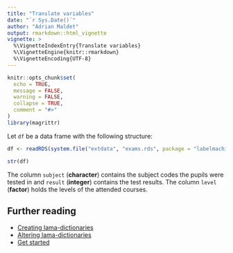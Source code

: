 ```yaml
---
title: "Translate variables"
date: "`r Sys.Date()`"
author: "Adrian Maldet"
output: rmarkdown::html_vignette
vignette: >
  %\VignetteIndexEntry{Translate variables}
  %\VignetteEngine{knitr::rmarkdown}
  %\VignetteEncoding{UTF-8}
---
```


```r
knitr::opts_chunk$set(
  echo = TRUE,
  message = FALSE,
  warning = FALSE,
  collapse = TRUE,
  comment = "#>"
)
library(magrittr)
```

Let `df` be a data frame with the following structure:
```r
df <- readRDS(system.file("extdata", "exams.rds", package = "labelmachine"))
```
```r
str(df)
```

The column `subject` (**character**) contains the subject codes the pupils
were tested in and `result` (**integer**) contains the test results. 
The column `level` (**factor**) holds the levels of the attended courses.

## Further reading

* [Creating lama-dictionaries]
* [Altering lama-dictionaries]
* [Get started]

[magrittr]: https://cran.r-project.org/web/packages/magrittr/vignettes/magrittr.html
[Get started]: https://a-maldet.github.io/labelmachine/articles/labelmachine.html
[Creating lama-dictionaries]: https://a-maldet.github.io/labelmachine/articles/create_dictionaries.html
[Altering lama-dictionaries]: https://a-maldet.github.io/labelmachine/articles/alter_dictionaries.html
[Translating variables]: https://a-maldet.github.io/labelmachine/articles/translate.html

